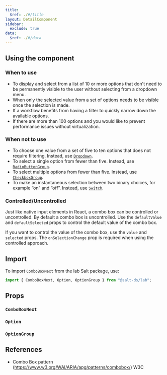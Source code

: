 ```yaml
---
title:
  $ref: ./#/title
layout: DetailComponent
sidebar:
  exclude: true
data:
  $ref: ./#/data
---
```


## Using the component

### When to use

- To display and select from a list of 10 or more options that don't need to be permanently visible to the user without selecting from a dropdown menu.
- When only the selected value from a set of options needs to be visible once the selection is made.
- If a workflow benefits from having a filter to quickly narrow down the available options.
- If there are more than 100 options and you would like to prevent performance issues without virtualization.

### When not to use

- To choose one value from a set of five to ten options that does not require filtering. Instead, use [`Dropdown`](../dropdown).
- To select a single option from fewer than five. Instead, use [`RadioButtonGroup`](../radio-button).
- To select multiple options from fewer than five. Instead, use [`CheckboxGroup`](../checkbox).
- To make an instantaneous selection between two binary choices, for example “on” and “off”. Instead, use [`Switch`](../switch).

### Controlled/Uncontrolled

Just like native input elements in React, a combo box can be controlled or uncontrolled. By default a combo box is uncontrolled. Use the `defaultValue` and `defaultSelected` props to control the default value of the combo box.

If you want to control the value of the combo box, use the `value` and `selected` props. The `onSelectionChange` prop is required when using the controlled approach.

## Import

To import `ComboBoxNext` from the lab Salt package, use:

```js
import { ComboBoxNext, Option, OptionGroup } from "@salt-ds/lab";
```

## Props

### `ComboBoxNext`

<PropsTable packageName="lab" componentName="ComboBoxNext" />

### `Option`

<PropsTable packageName="lab" componentName="Option" />

### `OptionGroup`

<PropsTable packageName="lab" componentName="OptionGroup" />

## References

- Combo Box pattern (https://www.w3.org/WAI/ARIA/apg/patterns/combobox/) W3C
